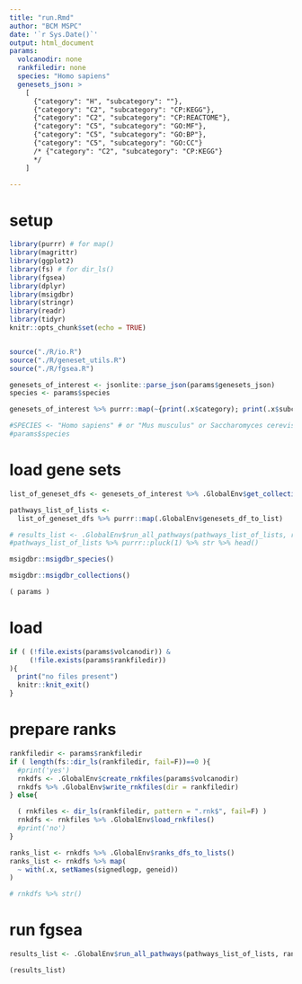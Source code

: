 ```yaml
---
title: "run.Rmd"
author: "BCM MSPC"
date: '`r Sys.Date()`'
output: html_document
params:
  volcanodir: none
  rankfiledir: none
  species: "Homo sapiens"
  genesets_json: >
    [
      {"category": "H", "subcategory": ""},
      {"category": "C2", "subcategory": "CP:KEGG"},
      {"category": "C2", "subcategory": "CP:REACTOME"},
      {"category": "C5", "subcategory": "GO:MF"},
      {"category": "C5", "subcategory": "GO:BP"},
      {"category": "C5", "subcategory": "GO:CC"}
      /* {"category": "C2", "subcategory": "CP:KEGG"}
      */
    ]

---
```


# setup

```r
library(purrr) # for map()
library(magrittr)
library(ggplot2)
library(fs) # for dir_ls()
library(fgsea)
library(dplyr)
library(msigdbr)
library(stringr)
library(readr)
library(tidyr)
knitr::opts_chunk$set(echo = TRUE)


source("./R/io.R")
source("./R/geneset_utils.R")
source("./R/fgsea.R")
```

```r

genesets_of_interest <- jsonlite::parse_json(params$genesets_json)
species <- params$species

genesets_of_interest %>% purrr::map(~{print(.x$category); print(.x$subcategory)})

#SPECIES <- "Homo sapiens" # or "Mus musculus" or Saccharomyces cerevisiae, and others
#params$species
```

# load gene sets

```r
list_of_geneset_dfs <- genesets_of_interest %>% .GlobalEnv$get_collections()
```

```r
pathways_list_of_lists <-
  list_of_geneset_dfs %>% purrr::map(.GlobalEnv$genesets_df_to_list)
```

```r
# results_list <- .GlobalEnv$run_all_pathways(pathways_list_of_lists, ranks_list)
#pathways_list_of_lists %>% purrr::pluck(1) %>% str %>% head()
```




```r
msigdbr::msigdbr_species()
```
```r

msigdbr::msigdbr_collections()
```

```r
( params )
```
# load

```r

if ( (!file.exists(params$volcanodir)) &
     (!file.exists(params$rankfiledir))
){
  print("no files present")
  knitr::knit_exit()
}

```


# prepare ranks

```r

rankfiledir <- params$rankfiledir
if ( length(fs::dir_ls(rankfiledir, fail=F))==0 ){
  #print('yes')
  rnkdfs <- .GlobalEnv$create_rnkfiles(params$volcanodir)
  rnkdfs %>% .GlobalEnv$write_rnkfiles(dir = rankfiledir)
} else{

  ( rnkfiles <- dir_ls(rankfiledir, pattern = ".rnk$", fail=F) )
  rnkdfs <- rnkfiles %>% .GlobalEnv$load_rnkfiles()
  #print('no')
}

ranks_list <- rnkdfs %>% .GlobalEnv$ranks_dfs_to_lists()
ranks_list <- rnkdfs %>% map(
  ~ with(.x, setNames(signedlogp, geneid))
)

# rnkdfs %>% str()
```

# run fgsea
```r

results_list <- .GlobalEnv$run_all_pathways(pathways_list_of_lists, ranks_list)

(results_list)
```